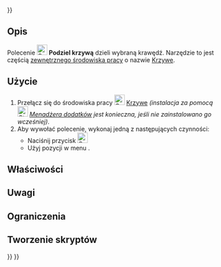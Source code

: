 <languages/>
{{UnfinishedDocu{{#translation:}}}}

{{Docnav/pl
|[[Curves_JoinCurve/pl|Połącz krzywą]]
|[[Curves_Discretize/pl|Wydziel]]
|[[Curves_Workbench/pl|środowisko pracy Krzywe]]
|IconL=Curves_JoinCurve.svg
|IconR=Curves_Discretize.svg
|IconC=Curves_workbench_icon.svg
}}

{{GuiCommand/pl
|Name=Curves SplitCurve
|Name/pl=Krzywe: Podziel krzywą
|MenuLocation=Curves → Split curve
|Workbenches=[[Curves_Workbench/pl|Krzywe]]
}}

<span id="Description"></span>
==Opis==

Polecenie [[Image:Curves_SplitCurve.svg|24px]] '''Podziel krzywą''' dzieli wybraną krawędź. Narzędzie to jest częścią [[External_workbenches/pl|zewnętrznego środowiska pracy]] o nazwie [[Curves_Workbench/pl|Krzywe]].

<span id="Usage"></span>
==Użycie==

# Przełącz się do środowiska pracy [[Image:Curves_workbench_icon.svg|24px]] [[Curves_Workbench/pl|Krzywe]] ''(instalacja za pomocą [[Image:Std_AddonMgr.svg|24px]] [[Std_AddonMgr/pl|Menadżera dodatków]] jest konieczna, jeśli nie zainstalowano go wcześniej)''.
# Aby wywołać polecenie, wykonaj jedną z następujących czynności:
#* Naciśnij przycisk [[Image:Curves_SplitCurve.svg|24px]]
#* Użyj pozycji w menu {{MenuCommand|Curves → Split curve}}.

<span id="Properties"></span>
==Właściwości==


<span id="Notes"></span>
==Uwagi==


<span id="Limitations"></span>
==Ograniczenia==


<span id="Scripting"></span>
==Tworzenie skryptów==


{{Docnav/pl
|[[Curves_JoinCurve/pl|Połącz krzywą]]
|[[Curves_Discretize/pl|Wydziel]]
|[[Curves_Workbench/pl|środowisko pracy Krzywe]]
|IconL=Curves_JoinCurve.svg
|IconR=Curves_Discretize.svg
|IconC=Curves_workbench_icon.svg
}}

{{Curves Tools navi{{#translation:}}}}
{{Userdocnavi{{#translation:}}}}